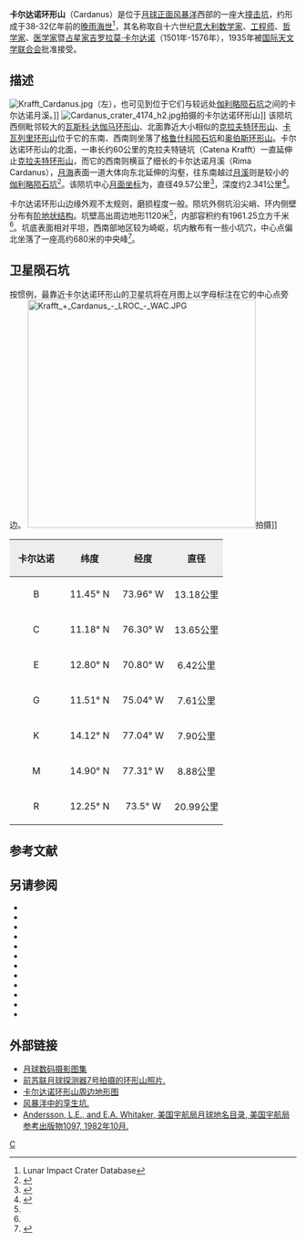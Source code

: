 {{lunar crater data |
 image=Normal Cardanus iv 169 h2 crop.jpg|
 caption=[[月球轨道器4号|月球轨道器4号]]拍摄的卡尔达诺环形山，下方为卡尔达诺月溪。|
 latitude=13.27|
 N_or_S=N|
 longitude=72.5|
 E_or_W=W|
 diameter=49.57公里|
 depth=2.341公里|
 colong=72|
 eponym=[[吉罗拉莫·卡尔达诺|吉罗拉莫·卡尔达诺]]}}
'''卡尔达诺环形山'''（Cardanus）是位于[[月球正面|月球正面]][[风暴洋|风暴洋]]西部的一座大[[撞击坑|撞击坑]]，约形成于38-32亿年前的[[晚雨海世|晚雨海世]]<ref name=LICD>Lunar Impact Crater Database</ref>，其名称取自十六世纪[[意大利|意大利]][[数学家|数学家]]、[[工程师|工程师]]、[[哲学家|哲学家]]、[[医学家|医学家]]暨[[占星术|占星家]][[吉罗拉莫·卡尔达诺|吉罗拉莫·卡尔达诺]]（1501年-1576年），1935年被[[国际天文学联合会|国际天文学联合会]]批准接受。

==描述== 
[[Image:Krafft_Cardanus.jpg|thumb]]（左），也可见到位于它们与较远处[[伽利略陨石坑|伽利略陨石坑]]之间的卡尔达诺月溪。]] 
[[Image:Cardanus_crater_4174_h2.jpg|thumb]]拍摄的卡尔达诺环形山]]
该陨坑西侧毗邻较大的[[瓦斯科·达伽马环形山|瓦斯科·达伽马环形山]]、北面靠近大小相似的[[克拉夫特环形山|克拉夫特环形山]]、[[卡瓦列里环形山|卡瓦列里环形山]]位于它的东南、西南则坐落了[[格鲁什科陨石坑|格鲁什科陨石坑]]和[[奥伯斯环形山|奥伯斯环形山]]。卡尔达诺环形山的北面，一串长约60公里的克拉夫特链坑（Catena Krafft）一直延伸止[[克拉夫特环形山|克拉夫特环形山]]，而它的西南则横亘了细长的卡尔达诺月溪（Rima Cardanus），[[月海|月海]]表面一道大体向东北延伸的沟壑，往东南越过[[月溪|月溪]]则是较小的[[伽利略陨石坑|伽利略陨石坑]]<ref>{{Cite web |url=http://planetarynames.wr.usgs.gov/images/Lunar/lac_55_lo.pdf |title=Crater Cardanus on the map LAC-55. |access-date=2016-12-07 |archive-date=2020-11-27 |archive-url=https://web.archive.org/web/20201127013159/https://planetarynames.wr.usgs.gov/images/Lunar/lac_55_lo.pdf |dead-url=no }}</ref>。该陨坑中心[[月面坐标|月面坐标]]为{{Coord|13.27|N|72.5|W|globe:Moon|nogoogle=1|noosm=1}}，直径49.57公里<ref name="IAU">{{Cite web |url=http://planetarynames.wr.usgs.gov/Feature/1016 |title=Directory of the International Astronomical Union |access-date=2016-12-07 |archive-date=2017-10-05 |archive-url=https://web.archive.org/web/20171005050938/https://planetarynames.wr.usgs.gov/Feature/1016 |dead-url=no }}</ref>，深度约2.341公里<ref>{{Cite web |url=http://fisherka.csolutionshosting.net/astronote/plan/craterdepth/html/CraterDepthFeatureNameWestfall.html |title=John E. Westfall's Atlas of the Lunar Terminator, Cambridge Univ. Press (2000) |accessdate=2016-12-07 |archive-date=2014-12-18 |archive-url=https://archive.today/20141218234310/http://fisherka.csolutionshosting.net/astronote/plan/craterdepth/html/CraterDepthFeatureNameWestfall.html |dead-url=no }}</ref>。

卡尔达诺环形山边缘外观不太规则，磨损程度一般。陨坑外侧坑沿尖峭、环内侧壁分布有[[wiktionary:terrace|阶地状结构]]。坑壁高出周边地形1120米<ref name="LICD"/>，内部容积约有1961.25立方千米<ref name="LICD"/>。坑底表面相对平坦，西南部地区较为崎岖，坑内散布有一些小坑穴，中心点偏北坐落了一座高约680米的中央峰<ref name="wiki">{{Cite web |url=http://the-moon.wikispaces.com/Cardanus |title=Description Crater online The Moon-Wiki. |accessdate=2016-12-07 |archive-date=2018-03-02 |archive-url=https://web.archive.org/web/20180302054735/http://the-moon.wikispaces.com/Cardanus |dead-url=no }}</ref>。

==卫星陨石坑==
按惯例，最靠近卡尔达诺环形山的卫星坑将在月图上以字母标注在它的中心点旁边。
[[File:Krafft_+_Cardanus_-_LROC_-_WAC.JPG|400px]]拍摄]]

{| class="wikitable"
!width="25%" style="background:#eeeeee;" |卡尔达诺 
!width="25%" style="background:#eeeeee;" |纬度
!width="25%" style="background:#eeeeee;" |经度
!width="25%" style="background:#eeeeee;" |直径
|-
|align="center"|B
|align="center"|11.45° N
|align="center"|73.96° W
|align="center"|13.18公里
|-
|align="center"|C
|align="center"|11.18° N
|align="center"|76.30° W
|align="center"|13.65公里
|-
|align="center"|E
|align="center"|12.80° N
|align="center"|70.80° W
|align="center"|6.42公里
|-
|align="center"|G
|align="center"|11.51° N
|align="center"|75.04° W
|align="center"|7.61公里
|-
|align="center"|K
|align="center"|14.12° N
|align="center"|77.04° W
|align="center"|7.90公里
|-
|align="center"|M
|align="center"|14.90° N
|align="center"|77.31° W
|align="center"|8.88公里
|-
|align="center"|R
|align="center"|12.25° N
|align="center"|73.5° W
|align="center"|20.99公里
|}{{clear}}
==参考文献==
{{reflist}}
==另请参阅==
{{refbegin}}
* {{cite book
  | last1 = Andersson
  | first1 = L. E.
  | last2 = Whitaker
  | first2 = E. A.
  | authorlink2 = Ewen Whitaker
  | date = 1982
  | title = [[NASA|NASA]] Catalogue of Lunar Nomenclature
  | publisher = NASA RP-1097
  | ref = harv
  }}
* {{cite web
  | last = Blue
  | first = Jennifer
  | date = July 25, 2007
  | title = Gazetteer of Planetary Nomenclature
  | publisher = [[United_States_Geological_Survey|USGS]]
  | url = http://planetarynames.wr.usgs.gov/
  | accessdate = 2007-08-05
  | ref = harv
  | archive-date = 2012-04-08
  | archive-url = https://www.webcitation.org/66mXDr4G9?url=http://planetarynames.wr.usgs.gov/
  | dead-url = no
  }}
* {{cite book
  | last1 = Bussey
  | first1 = B.
  | authorlink1 = Ben Bussey
  | last2 = Spudis
  | first2 = P.
  | authorlink2 = Paul Spudis
  | date = 2004
  | title = The Clementine Atlas of the Moon
  | publisher = Cambridge University Press
  | location = New York
  | isbn = 978-0-521-81528-4
  | ref = harv
  }}
* {{cite book
  | last1 = Cocks
  | first1 = Elijah E.
  | last2 = Cocks
  | first2 = Josiah C.
  | date = 1995
  | title = Who's Who on the Moon: A Biographical Dictionary of Lunar Nomenclature
  | url = https://archive.org/details/isbn_9780936389271
  | publisher = Tudor Publishers
  | isbn = 978-0-936389-27-1
  | ref = harv
  }}
* {{cite web
  | last = McDowell
  | first = Jonathan
  | date = July 15, 2007
  | url = http://host.planet4589.org/astro/lunar/
  | title = Lunar Nomenclature
  | publisher = Jonathan's Space Report
  | accessdate = 2007-10-24
  | ref = harv
  | archive-date = 2012-05-26
  | archive-url = https://www.webcitation.org/67wcYNfK3?url=http://host.planet4589.org/astro/lunar/
  | dead-url = no
  }}
* {{cite journal| last1 = Menzel| first1 = D. H.| last2 = Minnaert| first2 = M.| last3 = Levin| first3 = B.| last4 = Dollfus| first4 = A.| last5 = Bell| first5 = B.| title = Report on Lunar Nomenclature by the Working Group of Commission 17 of the IAU| doi = 10.1007/BF00171763| journal = Space Science Reviews| volume = 12| issue = 2| pages = 136–186| date = 1971| bibcode = 1971SSRv...12..136M| ref = harv}}
* {{cite book
  | first = Patrick
  | last = Moore
  | authorlink = Patrick Moore
  | date = 2001
  | title = On the Moon
  | url = https://archive.org/details/patrickmooreonmo00patr
  | publisher = Sterling Publishing Co.
  | isbn = 978-0-304-35469-6
  | ref = harv
  }}
* {{cite book
  | first = Fred W.
  | last = Price
  | date = 1988
  | title = The Moon Observer's Handbook
  | publisher = Cambridge University Press
  | isbn = 978-0-521-33500-3
  | ref = harv
  }}
* {{cite book
  | last = Rükl
  | first = Antonín
  | authorlink = Antonín Rükl
  | date = 1990
  | title = Atlas of the Moon
  | publisher = Kalmbach Books
  | isbn = 978-0-913135-17-4
  | ref = harv
  }}
* {{cite book
  | last = Webb
  | first = Rev. T. W.
  | authorlink = Thomas William Webb
  | date = 1962
  | title = Celestial Objects for Common Telescopes
  | url = https://archive.org/details/celestialobjects00webb
  | edition = 6th revised
  | publisher = Dover
  | isbn = 978-0-486-20917-3
  | ref = harv
  }}
* {{cite book
  | first = Ewen A.
  | last = Whitaker
  | authorlink = Ewen Whitaker
  | date = 1999
  | title = Mapping and Naming the Moon
  | publisher = Cambridge University Press
  | isbn = 978-0-521-62248-6
  | ref = harv
  }}
* {{cite book
  | first = Peter T.
  | last = Wlasuk
  | date = 2000
  | title = Observing the Moon
  | publisher = Springer
  | isbn = 978-1-85233-193-1
  | ref = harv
 }}
{{refend}}

==外部链接==
*[http://www.lpi.usra.edu/resources/lunar_orbiter/bin/srch_nam.shtml?Cardanus%7C0 月球数码摄影图集] {{Wayback|url=http://www.lpi.usra.edu/resources/lunar_orbiter/bin/srch_nam.shtml?Cardanus%7C0 |date=20201127013247 }}
*[http://mentallandscape.com/C_Zond07_A.jpg 前苏联月球探测器7号拍摄的环形山照片.]{{Wayback|url=http://mentallandscape.com/C_Zond07_A.jpg |date=20160406212334 }}
*[http://www.lpi.usra.edu/resources/mapcatalog/LTO/lto81d1_1/ 卡尔达诺环形山周边地形图]{{Wayback|url=http://www.lpi.usra.edu/resources/mapcatalog/LTO/lto81d1_1/ |date=20160304090606 }}
*[https://web.archive.org/web/20160107100155/http://www.lpod.org/archive/LPOD-2005-05-16.htm 风暴洋中的孪生坑.]
*[http://planet4589.org/astro/lunar/RP-1097.pdf Andersson, L.E., and E.A. Whitaker, 美国宇航局月球地名目录, 美国宇航局参考出版物1097, 1982年10月.]{{Wayback|url=http://planet4589.org/astro/lunar/RP-1097.pdf |date=20141006125838 }}

[[Category:月球环形山|C]]
{{月球環形山 (C-F)}}